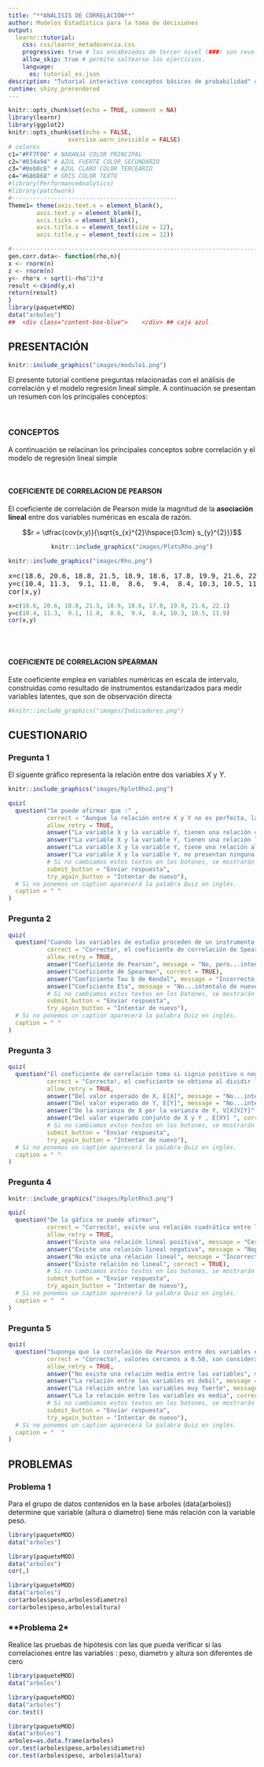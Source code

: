 ```yaml
---
title: "**ANÁLISIS DE CORRELACIÓN**"
author: Modelos Estadística para la toma de decisiones
output: 
  learnr::tutorial:
    css: css/learnr_metadocencia.css
    progressive: true # los encabezados de tercer nivel (###) son revelados progresivamente
    allow_skip: true # permite saltearse los ejercicios. 
    language:
      es: tutorial_es.json
description: "Tutorial interactivo conceptos básicos de probabilidad" # Esta descripción se ve en el panel Tutorial de RStudio 
runtime: shiny_prerendered
---
```


```r
knitr::opts_chunk$set(echo = TRUE, comment = NA)
library(learnr)
library(ggplot2)
knitr::opts_chunk$set(echo = FALSE,
                 exercise.warn_invisible = FALSE)
# colores
c1="#FF7F00" # NARANJA COLOR PRINCIPAL
c2="#034a94" # AZUL FUERTE COLOR SECUNDARIO  
c3="#0eb0c6" # AZUL CLARO COLOR TERCEARIO  
c4="#686868" # GRIS COLOR TEXTO 
#library(PerformanceAnalytics)
#library(patchwork)
#-----------------------------------------------
Theme1= theme(axis.text.x = element_blank(),
        axis.text.y = element_blank(),
        axis.ticks = element_blank(),
        axis.title.x = element_text(size = 12),
        axis.title.y = element_text(size = 12))

#-------------------------------------------------------------------------
gen.corr.data<- function(rho,n){
x <- rnorm(n)
z <- rnorm(n)
y<- rho*x + sqrt(1-rho^2)*z
result <-cbind(y,x)
return(result)
}
library(paqueteMOD)
data("arboles")
##  <div class="content-box-blue">    </div> ## caja azul
```

## **PRESENTACIÓN**

```r
knitr::include_graphics("images/modulo1.png")
```

El presente tutorial contiene preguntas relacionadas con  el análisis de correlación y el modelo regresión lineal simple. A continuación se presentan un resumen  con los principales conceptos:

</br>

### **CONCEPTOS**

A continuación se relacinan los principales conceptos sobre correlación y el modelo de regresión lineal simple

</br>

#### **COEFICIENTE DE CORRELACION DE PEARSON**

El coeficiente de correlación de Pearson mide la magnitud de la **asociación lineal** entre dos variables numéricas en escala de razón.  

$$r = \dfrac{cov(x,y)}{\sqrt{s_{x}^{2}\hspace{0.1cm} s_{y}^{2}}}$$
<center>


```r
knitr::include_graphics("images/PlotsRho.png")
```
 
</center>

```r
knitr::include_graphics("images/Rho.png")
```

<pre>
x=c(18.6, 20.6, 18.8, 21.5, 18.9, 18.6, 17.8, 19.9, 21.6, 22.1)
y=c(10.4, 11.3,  9.1, 11.0,  8.6,  9.4,  8.4, 10.3, 10.5, 11.9)
cor(x,y)
</pre>


```r
x=c(18.6, 20.6, 18.8, 21.5, 18.9, 18.6, 17.8, 19.9, 21.6, 22.1)
y=c(10.4, 11.3,  9.1, 11.0,  8.6,  9.4,  8.4, 10.3, 10.5, 11.9)
cor(x,y)
```


</br></br>

#### **COEFICIENTE DE CORRELACION SPEARMAN**

Este coeficiente emplea en variables numéricas en escala de intervalo, construidas como resultado de instrumentos estandarizados para medir variables latentes, que son de observación directa


<!-- ### **MAPA**  -->

```r
#knitr::include_graphics("images/Indicadores.png")  

```


## **CUESTIONARIO**

### **Pregunta 1**

El siguente gráfico representa la relación entre dos variables $X$ y $Y$. 


```r
knitr::include_graphics("images/RplotRho2.png")  
```


```r

quiz(
  question("Se puede afirmar que :" , 
           correct = "Aunque la relación entre X y Y no es perfecta, la nube de puntos si presenta una forma que permite observar una relación lineal media, .", 
           allow_retry = TRUE,
           answer("La variable X y la variable Y, tienen una relación causal", message = "No, pero no...intentalo de nuevo!"),
           answer("La variable X y la variable Y, tienen una relación lineal negativa media",  correct = TRUE),
           answer("La variable X y la variable Y, tiene una relación alta pero no lineal", message = "Incorrecto. Intenta de nuevo!."),
           answer("La variable X y la variable Y, no presentan ninguna relación estadística", message = "No...intentalo de nuevo!"),
           # Si no cambiamos estos textos en los botones, se mostrarán en Inglés  
           submit_button = "Enviar respuesta",
           try_again_button = "Intentar de nuevo"),
  # Si no ponemos un caption aparecerá la palabra Quiz en inglés.
  caption = " "
)

```


### **Pregunta 2**

```r

quiz(
  question("Cuando las variables de estudio proceden de un instrumento con preguntas con respueta en escala ordinal, convertidas en escala de intervalo, el indicador apropiado para medir la asociación de la suma de resultados obtenidos por las persoanas para diferentes factores del instrumento es: ", 
           correct = "Correcto!, el coeficiente de correlación de Spearman corresponde a un indicador no paramétrico que se utiliza en variables numéricas de escala de intervalo.", 
           allow_retry = TRUE,
           answer("Coeficiente de Pearson", message = "No, pero...intentalo de nuevo!"),
           answer("Coeficiente de Spearman", correct = TRUE),
           answer("Coeficiente Tau b de Kendal", message = "Incorrecto. Intenta de nuevo!."),
           answer("Coeficiente Eta", message = "No...intentalo de nuevo!"),
           # Si no cambiamos estos textos en los botones, se mostrarán en Inglés  
           submit_button = "Enviar respuesta",
           try_again_button = "Intentar de nuevo"),
  # Si no ponemos un caption aparecerá la palabra Quiz en inglés.
  caption = " "
)

```


### **Pregunta 3**

```r

quiz(
  question("El coeficiente de correlación toma si signio positivo o negativo", 
           correct = "Correcto!, el coeficiente se obtiena al dividir la cov(x,y) con la raiz cuadra de la multiplicación de las varianzas de X y Y. , . Donde las varianza son siempre positivas. El signo entonces está asociado con la covarianza. Cov(X,Y)=E(XY)-E(X)E(Y)", 
           allow_retry = TRUE,
           answer("Del valor esperado de X, E[X]", message = "No...intentalo de nuevo!"),
           answer("Del valor esperado de Y, E[Y]", message = "No...intentalo de nuevo!"),
           answer("De la varianza de X por la varianza de Y, V[X]V[Y]", message = "Incorrecto. Intenta de nuevo!."),
           answer("Del valor esperado conjunto de X y Y , E[XY] ", correct = TRUE),
           # Si no cambiamos estos textos en los botones, se mostrarán en Inglés  
           submit_button = "Enviar respuesta",
           try_again_button = "Intentar de nuevo"),
  # Si no ponemos un caption aparecerá la palabra Quiz en inglés.
  caption = " "
)

```

### **Pregunta 4**


```r
knitr::include_graphics("images/RplotRho3.png")  
```

```r

quiz(
  question("De la gáfica se puede afirmar", 
           correct = "Correcto!, existe una relación cuadrática entre las variables.", 
           allow_retry = TRUE,
           answer("Existe una relación lineal positiva", message = "Cerca, pero no...intentalo de nuevo!"),
           answer("Existe una relación lineal negativa", message = "Nop...intentalo de nuevo!"),
           answer("No existe una relación lineal", message = "Incorrecto. Intenta de nuevo!."),
           answer("Existe relación no lineal", correct = TRUE),
           # Si no cambiamos estos textos en los botones, se mostrarán en Inglés  
           submit_button = "Enviar respuesta",
           try_again_button = "Intentar de nuevo"),
  # Si no ponemos un caption aparecerá la palabra Quiz en inglés.
  caption = "  "
)

```


### **Pregunta 5**

```r

quiz(
  question("Suponga que la correlación de Pearson entre dos variables es igual a 0.56. Podemos afirmar que:", 
           correct = "Correcto!, valores cercanos a 0.50, son considerados como una fuerza lineal media.", 
           allow_retry = TRUE,
           answer("No existe una relación media entre las variables", message = "No...intentalo de nuevo!"),
           answer("La relación entre las variables es debil", message = "Nop...intentalo de nuevo!"),
           answer("La relación entre las variables muy fuerte", message = "Incorrecto. Intenta de nuevo!."),
           answer("La la relación entre las variables es media", correct = TRUE),
           # Si no cambiamos estos textos en los botones, se mostrarán en Inglés  
           submit_button = "Enviar respuesta",
           try_again_button = "Intentar de nuevo"),
  # Si no ponemos un caption aparecerá la palabra Quiz en inglés.
  caption = "  "
)

```


## **PROBLEMAS**


### **Problema 1**

Para el grupo de datos contenidos en la base arboles (data(arboles))  determine que variable (altura o diametro) tiene más relación con la variable peso. 

```r
library(paqueteMOD)
data("arboles")

```


```r
library(paqueteMOD)
data("arboles")
cor(,)

```


```r
library(paqueteMOD)
data("arboles")
cor(arboles$peso,arboles$diametro)
cor(arboles$peso,arboles$altura)
```



### **Problema 2*

Realice las pruebas de hipótesis con las que pueda verificar si las correlaciones entre las variables : peso, diametro y altura son diferentes de cero


```r
library(paqueteMOD)
data("arboles")

```


```r
library(paqueteMOD)
data("arboles")
cor.test()

```


```r
library(paqueteMOD)
data("arboles")
arboles=as.data.frame(arboles)
cor.test(arboles$peso,arboles$diametro)
cor.test(arboles$peso, arboles$altura)
```

